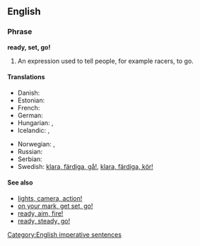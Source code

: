 ==English==

===Phrase===
'''ready, set, go!'''

# An expression used to tell people, for example racers, to go.

====Translations====
{{trans-top|an expression used to tell people to go.}}
* Danish: {{t|da|klar, parat, start|alt=klar, parat, start!}}
* Estonian: {{t|et|tähelepanu, valmisolla, läks!}}
* French: {{t|fr|À vos marques, prêts, partez !}}
* German: {{t-|de|auf die Plätze, fertig, los!}}
* Hungarian: {{t|hu|felkészülni, vigyázz, rajt!}}, {{t|hu|vigyázz, kész, rajt!}}
* Icelandic: {{t|is|tilbúinn, viðbúinn, af stað!|m}}, {{t|is|tilbúin, viðbúin, af stað!|f}}
{{trans-mid}}
* Norwegian: {{t|no|klar, ferdig, gå!}}, {{t|no|klare, ferdige, gå!|p}}
* Russian: {{t|ru|на старт, внимание, марш|tr=na stárt, vnimánije, marš!}}
* Serbian: {{t|sr|припрема, позор, сад!|tr=priprema, pozor, sad!|sc=Cyrl}}
* Swedish: [[klara, färdiga, gå!]], [[klara, färdiga, kör!]]
{{trans-bottom}}
{{rftrans}}

====See also====
* [[lights, camera, action!]]
* [[on your mark, get set, go!]]
* [[ready, aim, fire!]]
* [[ready, steady, go!]]

[[Category:English imperative sentences]]
